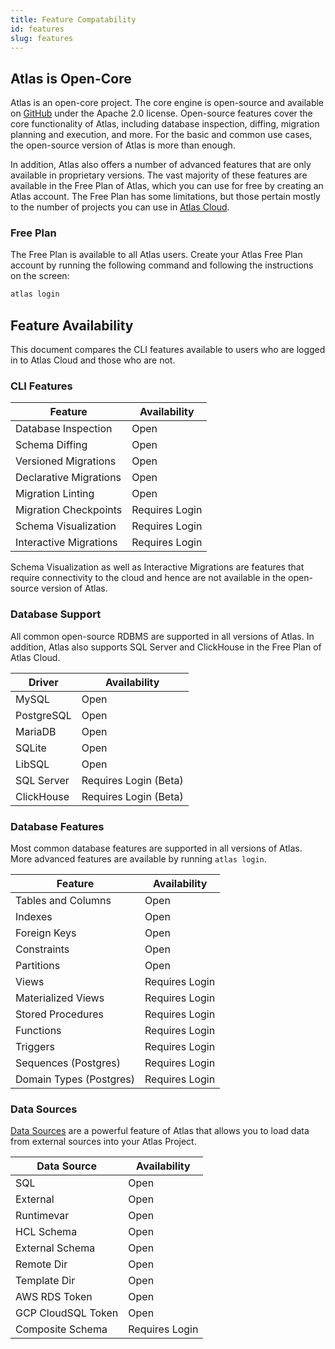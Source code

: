 ```yaml
---
title: Feature Compatability
id: features
slug: features
---
```


##  Atlas is Open-Core

Atlas is an open-core project. The core engine is open-source and available on [GitHub](https://github.com/ariga/atlas)
under the Apache 2.0 license. Open-source features cover the core functionality of Atlas, including database inspection,
diffing, migration planning and execution, and more. For the basic and common use cases, the open-source version of
Atlas is more than enough.

In addition, Atlas also offers a number of advanced features that are only available in proprietary versions. The
vast majority of these features are available in the Free Plan of Atlas, which you can use for free by creating
an Atlas account. The Free Plan has some limitations, but those pertain mostly to the number of projects you can
use in [Atlas Cloud](https://atlasgo.cloud).

### Free Plan

The Free Plan is available to all Atlas users. Create your Atlas Free Plan account by running the following command
and following the instructions on the screen:

```bash
atlas login
```

## Feature Availability

This document compares the CLI features available to users who are logged in to Atlas Cloud and those who are not.

### CLI Features

| Feature             | Availability     |
|---------------------|------------------|
| Database Inspection | Open |
| Schema Diffing      | Open |
| Versioned Migrations| Open |
| Declarative Migrations | Open |
| Migration Linting   | Open |
| Migration Checkpoints   | Requires Login |
| Schema Visualization| Requires Login   |
| Interactive Migrations | Requires Login   |

Schema Visualization as well as Interactive Migrations are features that require connectivity to the cloud and hence are not available in the open-source version of Atlas.

### Database Support

All common open-source RDBMS are supported in all versions of Atlas. In addition, Atlas also supports SQL Server and ClickHouse in the Free Plan of Atlas Cloud.

| Driver       | Availability     |
|--------------|------------------|
| MySQL        | Open |
| PostgreSQL   | Open |
| MariaDB      | Open |
| SQLite       | Open |
| LibSQL       | Open |
| SQL Server   | Requires Login (Beta) |
| ClickHouse   | Requires Login (Beta) |

### Database Features

Most common database features are supported in all versions of Atlas. More advanced features are available by running `atlas login`.

| Feature                  | Availability     |
|--------------------------|------------------|
| Tables and Columns       | Open |
| Indexes                  | Open |
| Foreign Keys             | Open |
| Constraints              | Open |
| Partitions               | Open |
| Views                    | Requires Login   |
| Materialized Views       | Requires Login   |
| Stored Procedures        | Requires Login   |
| Functions                | Requires Login   |
| Triggers                 | Requires Login   |
| Sequences (Postgres)     | Requires Login   |
| Domain Types (Postgres)  | Requires Login   |

### Data Sources

[Data Sources](/atlas-schema/projects#data-sources) are a powerful feature of Atlas that allows you to load data from external sources into your Atlas Project.

| Data Source           | Availability     |
|-----------------------|------------------|
| SQL                   | Open |
| External              | Open |
| Runtimevar            | Open |
| HCL Schema            | Open |
| External Schema       | Open |
| Remote Dir            | Open |
| Template Dir          | Open |
| AWS RDS Token         | Open |
| GCP CloudSQL Token    | Open |
| Composite Schema      | Requires Login   |

